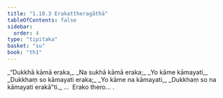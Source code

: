 ```yaml
---
title: "1.10.3 Erakattheragāthā"
tableOfContents: false
sidebar:
  order: 4
type: "tipitaka"
basket: "su"
book: "th1"
---
```



<DynamicBreadcrumb />

<Division number="93" book="th1" bookNo="19" page="240">

<Paragraph number="209" type="verses" book="th1">
_“Dukkhā kāmā eraka,_  
_Na sukhā kāmā eraka;_  
_Yo kāme kāmayati,_  
_Dukkhaṃ so kāmayati eraka;_  
_Yo kāme na kāmayati,_  
_Dukkhaṃ so na kāmayati erakā”ti._  


</Paragraph>
</Division>

<Paragraph number="210" type="center" book="th1">
…  Erako thero… .
</Paragraph>